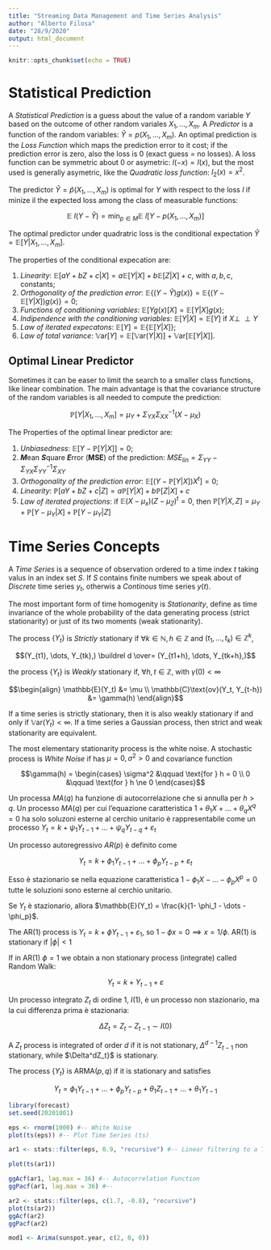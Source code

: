 ```yaml
---
title: "Streaming Data Management and Time Series Analysis"
author: "Alberto Filosa"
date: "28/9/2020"
output: html_document
---
```


```r
knitr::opts_chunk$set(echo = TRUE)
```

<!-- Lecture 1: 28/09/2020 -->
# Statistical Prediction
A *Statistical Prediction* is a guess about the value of a random variable $Y$ based on the outcome of other random variales $X_1, \dots, X_m$. A *Predictor* is a function of the random variables: $\hat Y = p(X_1, \dots, X_m)$. An optimal prediction is the *Loss Function* which maps the prediction error to it cost; if the prediction error is zero, also the loss is 0 (exact guess = no losses). A loss function can be symmetric about 0 or asymetric: $l(-x) = l(x)$, but the most used is generally asymetric, like the *Quadratic loss function*: $l_2(x) = x^2$.

The predictor $\hat Y= \hat p(X_1, \dots, X_m)$ is optimal for $Y$ with respect to the loss $l$ if minize il the expected loss among the class of measurable functions:

$$\mathbb{E} \ l(Y - \hat Y) = \min_{p \in M}\mathbb{E} \ l[Y - p(X_1, \dots, X_m)]$$

The optimal predictor under quadratric loss is the conditional expectation $\hat Y = \mathbb{E}[Y | X_1, \dots, X_m]$.

The properties of the conditional expecation are:

1. *Linearity*: $\mathbb{E}[aY + bZ + c|X] = a\mathbb{E}[Y|X] + b\mathbb{E}[Z|X] + c$, with $a,b,c,$ constants;
2. *Orthogonality of the prediction error*: $\mathbb{E}\{(Y - \hat Y) g(x) \} = \mathbb{E}\{(Y - \mathbb{E}[Y|X]) g(x) \} = 0$;
3. *Functions of conditioning variables*: $\mathbb{E}[Yg(x)[X] = \mathbb{E}[Y|X]g(x)$;
4. *Indipendence with the conditioning variables*: $\mathbb{E}[Y|X] = \mathbb{E}[Y]$ if $X \perp\!\!\!\perp Y$
5. *Law of iterated expecatons*: $\mathbb{E}[Y] = \mathbb{E} \{\mathbb{E}[Y|X] \}$;
6. *Law of total variance*: $\mathbb{V} \text{ar}[Y] = \mathbb{E}[\mathbb{V}\text{ar} (Y|X)] + \mathbb{V} \text{ar} [\mathbb{E}[Y|X]]$.

## Optimal Linear Predictor
Sometimes it can be easer to limit the search to a smaller class functions, like linear combination. The main advantage is that the covariance structure of the random variables is all needed to compute the prediction:

$$\mathbb{P}[Y|X_1, \dots, X_m] = \mu_Y + \Sigma_{YX} \Sigma_{XX}^{-1} (X - \mu_X)$$

The Properties of the optimal linear predictor are:

1. *Unbiasedness*: $\mathbb{E}[Y - \mathbb{P}[Y|X]] = 0$;
2. ***M***ean ***S***quare ***E***rror (**MSE**) of the prediction: $MSE_{lin} = \Sigma_{YY} - \Sigma_{YX}\Sigma_{YY}^{-1}\Sigma_{XY}$
3. *Orthogonality of the prediction error*: $\mathbb{E}[(Y - \mathbb{P}[Y|X])X^t] = 0$;
4. *Linearity*: $\mathbb{P}[aY + bZ + c|Z] = a\mathbb{P}[Y|X] + b\mathbb{P}[Z|X] + c$
5. *Law of iterated projections*: if $\mathbb{E}(X - \mu_x)(Z - \mu_Z)^t = 0$, then $\mathbb{P}[Y | X,Z] = \mu_Y + \mathbb{P}[Y - \mu_Y|X] + \mathbb{P}[Y - \mu_Y|Z]$

<!--Aggiungere parte 1.3-->

<!-- Lecture 2: 29/09/2020 -->
# Time Series Concepts
A *Time Series* is a sequence of observation ordered to a time index $t$ taking valus in an index set $S$. If $S$ contains finite numbers we speak about of *Discrete* time series $y_t$, otherwis a *Continous* time series $y(t)$.

The most important form of time homogenity is *Stationarity*, define as time invariance of the whole probability of the data generating process (strict stationarity) or just of its two moments (weak stationarity).

The process $\{Y_t\}$ is *Strictly* stationary if $\forall k \in \mathbb{N}, h \in \mathbb{Z}$ and $(t_1, \dots, t_k) \in \mathbb{Z}^k$,

$$(Y_{t1}, \dots, Y_{tk},) \buildrel d \over= (Y_{t1+h}, \dots, Y_{tk+h},)$$

the process $\{Y_t\}$ is *Weakly* stationary if, $\forall h, t \in \mathbb{Z}$, with $\gamma(0) < \infty$

$$\begin{align}
  \mathbb{E}(Y_t)                   &= \mu       \\
  \mathbb{C}\text{ov}(Y_t, Y_{t-h}) &= \gamma(h)
  \end{align}$$
  
If a time series is strictly stationary, then it is also weakly stationary if and only if $\mathbb{V}\text{ar}(Y_t) < \infty$. If a time series a Gaussian process, then strict and weak stationarity are equivalent.

The most elementary stationarity process is the white noise.
A stochastic process is *White Noise* if has $\mu = 0, \sigma^2 > 0$ and covariance function

$$\gamma(h) =
    \begin{cases}
      \sigma^2 &\qquad \text{for } h = 0 \\
      0        &\qquad \text{for } h \ne 0
    \end{cases}$$
  
<!--DA SISTEMARE-->
Un processa $MA(q)$ <!--Moving Average--> ha funzione di autocorrelazione che si annulla per $h > q$. Un processo $MA(q)$ per cui l'equazione caratteristica $1 + \theta_1X+ \dots + \theta_qX^q = 0$ ha solo soluzoni esterne al cerchio unitario è rappresentabile come un processo $Y_t = k + \psi_1 Y_{t-1} + \dots + \psi_q Y_{t-q} + \varepsilon_t$

Un processo autoregressivo $AR(p)$ è definito come

$$Y_t = k + \phi_1Y_{t-1} + \dots + \phi_pY_{t-p} + \varepsilon_t$$

Esso è stazionario se nella equazione caratteristica $1 - \phi_1X - \dots - \phi_pX^p = 0$ tutte le soluzioni sono esterne al cerchio unitario.

Se $Y_t$ è stazionario, allora $\mathbb{E}(Y_t) = \frac{k}{1- \phi_1 - \dots - \phi_p}$.

The AR(1) process is $Y_t = k + \phi Y_{t-1} + \varepsilon_1$, so $1 - \phi x = 0 \implies x = 1/\phi$. AR(1) is stationary if $|\phi | < 1$

If in AR(1) $\phi = 1$ we obtain a non stationary process (integrate) called Random Walk:

$$Y_t = k + Y_{t-1} + \varepsilon$$

Un processo integrato $Z_t$ di ordine 1, $I(1)$, è un processo non stazionario, ma la cui differenza prima è stazionaria:

$$\Delta Z_t = Z_t - Z_{t-1} \sim I(0)$$

A $Z_t$ process is integrated of order $d$ if it is not stationary, $\Delta^{d-1}Z_{t-1}$ non stationary, while $\Delta^dZ_t}$ is stationary.

The process $\{Y_t\}$ is ARMA$(p,q)$ if it is stationary and satisfies 

$$Y_t = \phi_1Y_{t-1} + \dots + \phi_pY_{t-p} + \theta_1Z_{t-1} + \dots + \theta_1Y_{t-1}$$

<!-- Lecture 3: 01/10/2020 -->
```r
library(forecast)
set.seed(20201001)

eps <- rnorm(1000) #-- White Noise
plot(ts(eps)) #-- Plot Time Series (ts)

ar1 <- stats::filter(eps, 0.9, "recursive") #-- Linear filtering to a Time Series

plot(ts(ar1))

ggAcf(ar1, lag.max = 36) #-- Autocorrelation Function
ggPacf(ar1, lag.max = 36) #-- 

ar2 <- stats::filter(eps, c(1.7, -0.8), "recursive")
plot(ts(ar2))
ggAcf(ar2)
ggPacf(ar2)

mod1 <- Arima(sunspot.year, c(2, 0, 0))
```

